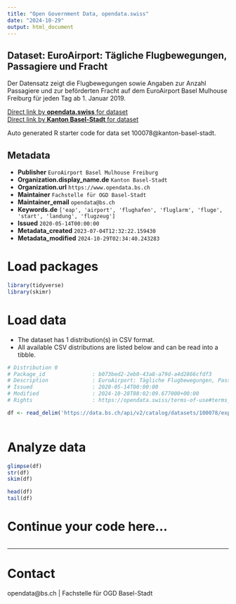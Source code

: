 ```yaml
---
title: "Open Government Data, opendata.swiss"
date: "2024-10-29"
output: html_document
---
```


## Dataset: EuroAirport: Tägliche Flugbewegungen, Passagiere und Fracht

Der Datensatz zeigt die Flugbewegungen sowie Angaben zur Anzahl Passagiere und zur beförderten Fracht auf dem EuroAirport Basel Mulhouse Freiburg für jeden Tag ab 1. Januar 2019.

[Direct link by **opendata.swiss** for dataset](https://opendata.swiss/de/dataset/euroairport-tagliche-flugbewegungen-passagiere-und-fracht)<br>
[Direct link by **Kanton Basel-Stadt** for dataset](https://data.bs.ch/explore/dataset/100078/)

Auto generated R starter code for data set 100078@kanton-basel-stadt.

## Metadata

- **Publisher** `EuroAirport Basel Mulhouse Freiburg`
- **Organization.display_name.de** `Kanton Basel-Stadt`
- **Organization.url** `https://www.opendata.bs.ch`
- **Maintainer** `Fachstelle für OGD Basel-Stadt`
- **Maintainer_email** `opendata@bs.ch`
- **Keywords.de** `['eap', 'airport', 'flughafen', 'fluglarm', 'fluge', 'start', 'landung', 'flugzeug']`
- **Issued** `2020-05-14T00:00:00`
- **Metadata_created** `2023-07-04T12:32:22.159430`
- **Metadata_modified** `2024-10-29T02:34:40.243283`


# Load packages

```r

library(tidyverse)
library(skimr)

```

# Load data

-   The dataset has 1 distribution(s) in CSV format.
-   All available CSV distributions are listed below and can be read into a tibble.

```r

# Distribution 0
# Package_id               : b073bed2-2eb0-43a8-a79d-a4d2866cfdf3
# Description              : EuroAirport: Tägliche Flugbewegungen, Passagiere und Fracht (csv)
# Issued                   : 2020-05-14T00:00:00
# Modified                 : 2024-10-28T08:02:09.677000+00:00
# Rights                   : https://opendata.swiss/terms-of-use#terms_by

df <- read_delim('https://data.bs.ch/api/v2/catalog/datasets/100078/exports/csv?use_labels=true')



```

# Analyze data

```r

glimpse(df)
str(df)
skim(df)

head(df)
tail(df)

```

# Continue your code here...

```r

```

------------------------------------------------------------------------

# Contact

opendata@bs.ch | Fachstelle für OGD Basel-Stadt
